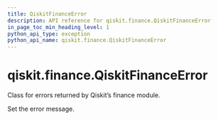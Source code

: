 ```yaml
---
title: QiskitFinanceError
description: API reference for qiskit.finance.QiskitFinanceError
in_page_toc_min_heading_level: 1
python_api_type: exception
python_api_name: qiskit.finance.QiskitFinanceError
---
```


# qiskit.finance.QiskitFinanceError

<Class id="qiskit.finance.QiskitFinanceError" github="https://github.com/qiskit-community/qiskit-aqua/tree/stable/0.9/qiskit/finance/exceptions.py" signature="QiskitFinanceError(*message)">
  Class for errors returned by Qiskit’s finance module.

  Set the error message.
</Class>

